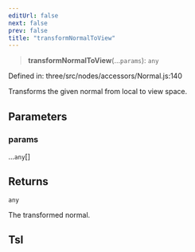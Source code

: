 ```yaml
---
editUrl: false
next: false
prev: false
title: "transformNormalToView"
---
```


> **transformNormalToView**(...`params`): `any`

Defined in: three/src/nodes/accessors/Normal.js:140

Transforms the given normal from local to view space.

## Parameters

### params

...`any`[]

## Returns

`any`

The transformed normal.

## Tsl
